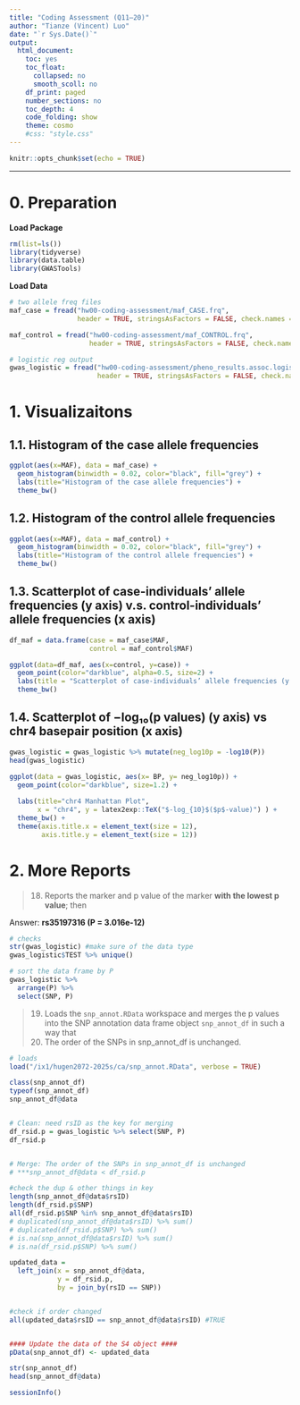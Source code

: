 ```yaml
---
title: "Coding Assessment (Q11–20)"
author: "Tianze (Vincent) Luo"
date: "`r Sys.Date()`"
output: 
  html_document: 
    toc: yes
    toc_float:
      collapsed: no
      smooth_scoll: no
    df_print: paged
    number_sections: no
    toc_depth: 4
    code_folding: show
    theme: cosmo
    #css: "style.css"
---
```


```r
knitr::opts_chunk$set(echo = TRUE)
```

---

# 0. Preparation

**Load Package**
```r
rm(list=ls())
library(tidyverse)
library(data.table)
library(GWASTools)

```

**Load Data**
```r
# two allele freq files
maf_case = fread("hw00-coding-assessment/maf_CASE.frq", 
                 header = TRUE, stringsAsFactors = FALSE, check.names = FALSE)

maf_control = fread("hw00-coding-assessment/maf_CONTROL.frq",
                    header = TRUE, stringsAsFactors = FALSE, check.names = FALSE)

# logistic reg output
gwas_logistic = fread("hw00-coding-assessment/pheno_results.assoc.logistic",
                      header = TRUE, stringsAsFactors = FALSE, check.names = FALSE)
```

# 1. Visualizaitons

## 1.1. Histogram of the **case** allele frequencies
```r
ggplot(aes(x=MAF), data = maf_case) + 
  geom_histogram(binwidth = 0.02, color="black", fill="grey") + 
  labs(title="Histogram of the case allele frequencies") +
  theme_bw()
```


## 1.2. Histogram of the **control** allele frequencies
```r
ggplot(aes(x=MAF), data = maf_control) + 
  geom_histogram(binwidth = 0.02, color="black", fill="grey") + 
  labs(title="Histogram of the control allele frequencies") +
  theme_bw()
```


## 1.3. Scatterplot of case-individuals’ allele frequencies (y axis) v.s. control-individuals’ allele frequencies (x axis)

```r
df_maf = data.frame(case = maf_case$MAF, 
                    control = maf_control$MAF)

ggplot(data=df_maf, aes(x=control, y=case)) + 
  geom_point(color="darkblue", alpha=0.5, size=2) + 
  labs(title = "Scatterplot of case-individuals’ allele frequencies (y axis) v.s.\n control-individuals’ allele frequencies (x axis)") + 
  theme_bw()

```


## 1.4. Scatterplot of −log₁₀(p values) (y axis) vs chr4 basepair position (x axis)

```r
gwas_logistic = gwas_logistic %>% mutate(neg_log10p = -log10(P))
head(gwas_logistic)

ggplot(data = gwas_logistic, aes(x= BP, y= neg_log10p)) + 
  geom_point(color="darkblue", size=1.2) + 
  
  labs(title="chr4 Manhattan Plot",
       x = "chr4", y = latex2exp::TeX("$-log_{10}$($p$-value)") ) + 
  theme_bw() + 
  theme(axis.title.x = element_text(size = 12),
        axis.title.y = element_text(size = 12))

```


# 2. More Reports

>18. Reports the marker and p value of the marker **with the lowest p value**; then

Answer: **rs35197316 (P = 3.016e-12)**

```r
# checks
str(gwas_logistic) #make sure of the data type
gwas_logistic$TEST %>% unique()

# sort the data frame by P
gwas_logistic %>% 
  arrange(P) %>%
  select(SNP, P)

```

>19. Loads the `snp_annot.RData` workspace and merges the p values into the SNP annotation data frame object `snp_annot_df` in such a way that
>20. The order of the SNPs in snp_annot_df is unchanged.

```r
# loads
load("/ix1/hugen2072-2025s/ca/snp_annot.RData", verbose = TRUE)

class(snp_annot_df)
typeof(snp_annot_df)
snp_annot_df@data


# Clean: need rsID as the key for merging
df_rsid.p = gwas_logistic %>% select(SNP, P)
df_rsid.p


# Merge: The order of the SNPs in snp_annot_df is unchanged
# ***snp_annot_df@data < df_rsid.p

#check the dup & other things in key
length(snp_annot_df@data$rsID)
length(df_rsid.p$SNP)
all(df_rsid.p$SNP %in% snp_annot_df@data$rsID)
# duplicated(snp_annot_df@data$rsID) %>% sum()
# duplicated(df_rsid.p$SNP) %>% sum()
# is.na(snp_annot_df@data$rsID) %>% sum()
# is.na(df_rsid.p$SNP) %>% sum()

updated_data = 
  left_join(x = snp_annot_df@data,
            y = df_rsid.p,
            by = join_by(rsID == SNP))


#check if order changed
all(updated_data$rsID == snp_annot_df@data$rsID) #TRUE


#### Update the data of the S4 object ####
pData(snp_annot_df) <- updated_data

str(snp_annot_df)
head(snp_annot_df@data)
```


```r
sessionInfo()
```
